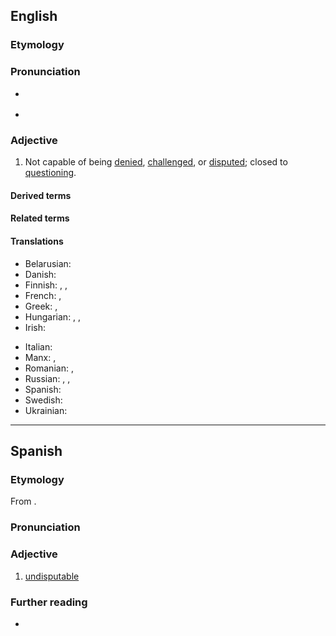 ==English==

===Etymology===
{{prefix|en|in|controvertible}}

===Pronunciation===
* {{a|UK}} {{IPA|en|/ˌɪŋ.kɒn.tɹəˈvɜː.təbl̩/}}
* {{audio|en|En-uk-incontrovertible.ogg|Audio (UK)}}

===Adjective===
{{en-adj}}

# Not capable of being [[denied]], [[challenged]], or [[disputed]]; closed to [[question]]ing.
#: {{ux|en|Her statement that Hitler was evil is '''incontrovertible'''.}}
#: {{syn|en|indisputable|undeniable|unquestionable}}
#: {{ant|en|controvertible}}

====Derived terms====
{{der2|en|incontrovertibility|incontrovertibly}}

====Related terms====
{{rel2|en|controvert|controversy}}

====Translations====
{{trans-top|not capable of being denied, challenged, or disputed; closed to questioning}}
* Belarusian: {{t|be|неабве́ржны}}
* Danish: {{t|da|ubestridelig}}
* Finnish: {{t+|fi|kiistaton}}, {{t|fi|kieltämätön}}, {{t+|fi|kiistämätön}}
* French: {{t+|fr|irréfutable}}, {{t+|fr|incontestable}}
* Greek: {{t+|el|αναμφισβήτητος}}, {{t+|el|αδιάσειστος}}
* Hungarian: {{t+|hu|kétségbevonhatatlan}}, {{t|hu|tagadhatatlan}}, {{t+|hu|vitathatatlan}}
* Irish: {{t|ga|dobhréagnaithe}}
{{trans-mid}}
* Italian: {{t+|it|incontrovertibile}}
* Manx: {{t|gv|neuchaghlaaee}}, {{t|gv|neureggyrtagh}}
* Romanian: {{t+|ro|irefutabil|m}}, {{t|ro|necontroversabil|m}} {{qualifier|rare}}
* Russian: {{t+|ru|неопровержи́мый}}, {{t+|ru|неоспори́мый}}, {{t+|ru|несомне́нный}}
* Spanish: {{t|es|impepinable}}
* Swedish: {{t+|sv|obestridlig}}
* Ukrainian: {{t|uk|незапере́чний}}
{{trans-bottom}}

----

==Spanish==

===Etymology===
From {{af|es|in-|controvertible}}.

===Pronunciation===
{{es-IPA}}

===Adjective===
{{es-adj}}

# [[undisputable]]

===Further reading===
* {{R:DRAE}}